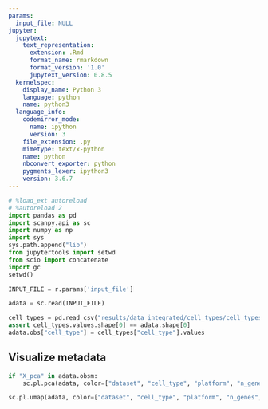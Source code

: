 ```yaml
---
params:
  input_file: NULL
jupyter:
  jupytext:
    text_representation:
      extension: .Rmd
      format_name: rmarkdown
      format_version: '1.0'
      jupytext_version: 0.8.5
  kernelspec:
    display_name: Python 3
    language: python
    name: python3
  language_info:
    codemirror_mode:
      name: ipython
      version: 3
    file_extension: .py
    mimetype: text/x-python
    name: python
    nbconvert_exporter: python
    pygments_lexer: ipython3
    version: 3.6.7
---
```


```python
# %load_ext autoreload
# %autoreload 2
import pandas as pd
import scanpy.api as sc
import numpy as np
import sys
sys.path.append("lib")
from jupytertools import setwd
from scio import concatenate
import gc
setwd()
```

```python
INPUT_FILE = r.params['input_file']
```

```python
adata = sc.read(INPUT_FILE)
```

```python
cell_types = pd.read_csv("results/data_integrated/cell_types/cell_types.tsv", sep="\t")
assert cell_types.values.shape[0] == adata.shape[0]
adata.obs["cell_type"] = cell_types["cell_type"].values
```

## Visualize metadata

```python
if "X_pca" in adata.obsm:
    sc.pl.pca(adata, color=["dataset", "cell_type", "platform", "n_genes", "n_counts", "percent_mito", "phase", "patient", "origin"], ncols=2)
```

```python
sc.pl.umap(adata, color=["dataset", "cell_type", "platform", "n_genes", "n_counts", "percent_mito", "phase", "patient", "origin"], ncols=2)
```
